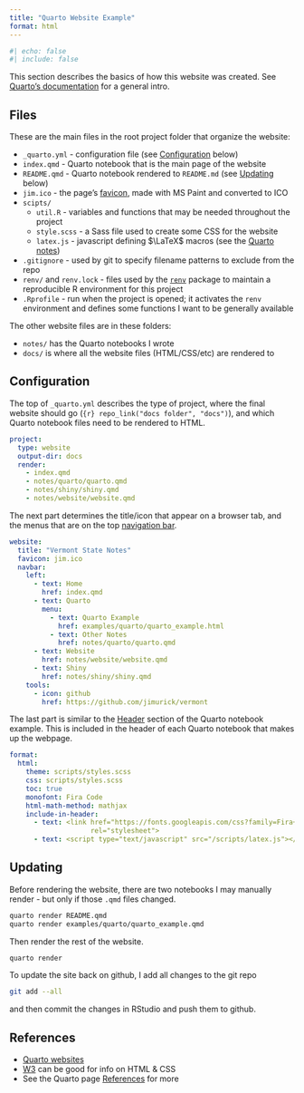 ```yaml
---
title: "Quarto Website Example"
format: html
---
```


```r
#| echo: false
#| include: false
```

This section describes the basics of how this website was created. See [Quarto's documentation](https://quarto.org/docs/websites/) for a general intro.

## Files

These are the main files in the root project folder that organize the website:

-   `_quarto.yml` - configuration file (see [Configuration](#configuration) below)
-   `index.qmd` - Quarto notebook that is the main page of the website
-   `README.qmd` - Quarto notebook rendered to `README.md` (see [Updating](#updating) below)
-   `jim.ico` - the page's [favicon](https://en.wikipedia.org/wiki/Favicon), made with MS Paint and converted to ICO
-   `scipts/`
    -   `util.R` - variables and functions that may be needed throughout the project
    -   `style.scss` - a Sass file used to create some CSS for the website
    -   `latex.js` - javascript defining $\LaTeX$ macros (see the [Quarto notes](./notes/quarto/quarto.html#mathjax-macros))
-   `.gitignore` - used by git to specify filename patterns to exclude from the repo
-   `renv/` and `renv.lock` - files used by the [`renv`](https://rstudio.github.io/renv/articles/renv.html) package to maintain a reproducible R environment for this project
-   `.Rprofile` - run when the project is opened; it activates the `renv` environment and defines some functions I want to be generally available

The other website files are in these folders:

-   `notes/` has the Quarto notebooks I wrote
-   `docs/` is where all the website files (HTML/CSS/etc) are rendered to

## Configuration {#configuration}

The top of `_quarto.yml` describes the type of project, where the final website should go (`{r} repo_link("docs folder", "docs")`), and which Quarto notebook files need to be rendered to HTML.

``` .yaml
project:
  type: website
  output-dir: docs
  render:
    - index.qmd
    - notes/quarto/quarto.qmd
    - notes/shiny/shiny.qmd
    - notes/website/website.qmd
```

The next part determines the title/icon that appear on a browser tab, and the menus that are on the top [navigation bar](https://quarto.org/docs/websites/website-navigation.html#top-navigation).

``` .yaml
website:
  title: "Vermont State Notes"
  favicon: jim.ico
  navbar:
    left:
      - text: Home
        href: index.qmd
      - text: Quarto
        menu:
          - text: Quarto Example
            href: examples/quarto/quarto_example.html
          - text: Other Notes
            href: notes/quarto/quarto.qmd
      - text: Website
        href: notes/website/website.qmd
      - text: Shiny
        href: notes/shiny/shiny.qmd
    tools:
      - icon: github
        href: https://github.com/jimurick/vermont
```

The last part is similar to the [Header](../quarto/quarto.html#header) section of the Quarto notebook example. This is included in the header of each Quarto notebook that makes up the webpage.

``` .yaml
format:
  html:
    theme: scripts/styles.scss
    css: scripts/styles.scss
    toc: true
    monofont: Fira Code
    html-math-method: mathjax
    include-in-header:
      - text: <link href="https://fonts.googleapis.com/css?family=Fira+Code"
                    rel="stylesheet">
      - text: <script type="text/javascript" src="/scripts/latex.js"></script>
```

## Updating {#updating}

Before rendering the website, there are two notebooks I may manually render - but only if those `.qmd` files changed.

``` .bash
quarto render README.qmd
quarto render examples/quarto/quarto_example.qmd
```

Then render the rest of the website.

``` .bash
quarto render
```

To update the site back on github, I add all changes to the git repo

``` .bash
git add --all
```

and then commit the changes in RStudio and push them to github.

## References

-   [Quarto websites](https://quarto.org/docs/websites/)
-   [W3](https://www.w3schools.com/css/default.asp) can be good for info on HTML & CSS
-   See the Quarto page [References](../quarto/quarto.html#references) for more
